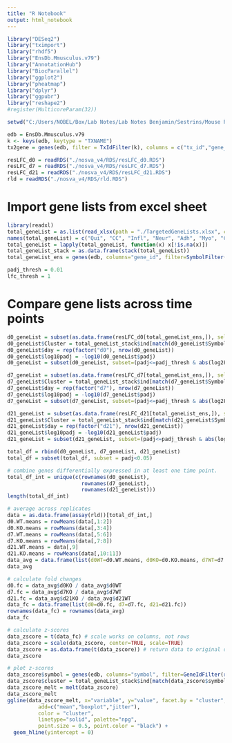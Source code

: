 ```yaml
---
title: "R Notebook"
output: html_notebook
---
```


```r
library("DESeq2")
library("tximport")
library("rhdf5")
library("EnsDb.Mmusculus.v79")
library("AnnotationHub")
library("BiocParallel")
library("ggplot2")
library("pheatmap")
library("dplyr")
library("ggpubr")
library("reshape2")
#register(MulticoreParam(32))
```

```r
setwd("C:/Users/NOBEL/Box/Lab Notes/Lab Notes Benjamin/Sestrins/Mouse RNA-Seq")
```

```r
edb = EnsDb.Mmusculus.v79
k <- keys(edb, keytype = "TXNAME")
tx2gene = genes(edb, filter = TxIdFilter(k), columns = c("tx_id","gene_id"), return.type="data.frame")
```

```r
resLFC_d0 = readRDS("./nosva_v4/RDS/resLFC_d0.RDS")
resLFC_d7 = readRDS("./nosva_v4/RDS/resLFC_d7.RDS")
resLFC_d21 = readRDS("./nosva_v4/RDS/resLFC_d21.RDS")
rld = readRDS("./nosva_v4/RDS/rld.RDS")
```

# Import gene lists from excel sheet
```r
library(readxl)
total_geneList = as.list(read_xlsx(path = "./TargetedGeneLists.xlsx", col_names=TRUE, col_types = "text"))
names(total_geneList) = c("Qui", "CC", "Infl", "Neur", "Adh", "Myo", "Chr", "Wnt", "ROS")
total_geneList = lapply(total_geneList, function(x) x[!is.na(x)])
total_geneList_stack = as.data.frame(stack(total_geneList))
total_geneList_ens = genes(edb, columns="gene_id", filter=SymbolFilter(unlist(total_geneList)), return.type="data.frame")$gene_id
```

```r
padj_thresh = 0.01
lfc_thresh = 1
```

# Compare gene lists across time points
```r
d0_geneList = subset(as.data.frame(resLFC_d0[total_geneList_ens,]), select = c("Symbol", "log2FoldChange", "padj", "lfcSE"))
d0_geneList$Cluster = total_geneList_stack$ind[match(d0_geneList$Symbol, total_geneList_stack$values)]
d0_geneList$day = rep(factor("d0"), nrow(d0_geneList))
d0_geneList$log10padj = -log10(d0_geneList$padj)
d0_geneList = subset(d0_geneList, subset=(padj<=padj_thresh & abs(log2FoldChange)>=lfc_thresh))

d7_geneList = subset(as.data.frame(resLFC_d7[total_geneList_ens,]), select = c("Symbol", "log2FoldChange", "padj", "lfcSE"))
d7_geneList$Cluster = total_geneList_stack$ind[match(d7_geneList$Symbol, total_geneList_stack$values)]
d7_geneList$day = rep(factor("d7"), nrow(d7_geneList))
d7_geneList$log10padj = -log10(d7_geneList$padj)
d7_geneList = subset(d7_geneList, subset=(padj<=padj_thresh & abs(log2FoldChange)>=lfc_thresh))

d21_geneList = subset(as.data.frame(resLFC_d21[total_geneList_ens,]), select = c("Symbol", "log2FoldChange", "padj", "lfcSE"))
d21_geneList$Cluster = total_geneList_stack$ind[match(d21_geneList$Symbol, total_geneList_stack$values)]
d21_geneList$day = rep(factor("d21"), nrow(d21_geneList))
d21_geneList$log10padj = -log10(d21_geneList$padj)
d21_geneList = subset(d21_geneList, subset=(padj<=padj_thresh & abs(log2FoldChange)>=lfc_thresh))

total_df = rbind(d0_geneList, d7_geneList, d21_geneList)
total_df = subset(total_df, subset = padj<0.05)
```

```r
# combine genes differentially expressed in at least one time point.
total_df_int = unique(c(rownames(d0_geneList), 
                        rownames(d7_geneList), 
                        rownames(d21_geneList)))
length(total_df_int)
```

```r
# average across replicates
data = as.data.frame(assay(rld))[total_df_int,]
d0.WT.means = rowMeans(data[,1:2])
d0.KO.means = rowMeans(data[,3:4])
d7.WT.means = rowMeans(data[,5:6])
d7.KO.means = rowMeans(data[,7:8])
d21.WT.means = data[,9]
d21.KO.means = rowMeans(data[,10:11])
data_avg = data.frame(list(d0WT=d0.WT.means, d0KO=d0.KO.means, d7WT=d7.WT.means, d7KO=d7.KO.means, d21WT=d21.WT.means, d21KO=d21.KO.means))
data_avg
```

```r
# calculate fold changes
d0.fc = data_avg$d0KO / data_avg$d0WT
d7.fc = data_avg$d7KO / data_avg$d7WT
d21.fc = data_avg$d21KO / data_avg$d21WT
data_fc = data.frame(list(d0=d0.fc, d7=d7.fc, d21=d21.fc))
rownames(data_fc) = rownames(data_avg)
data_fc
```

```r
# calculate z-scores
data_zscore = t(data_fc) # scale works on columns, not rows
data_zscore = scale(data_zscore, center=TRUE, scale=TRUE)
data_zscore = as.data.frame(t(data_zscore)) # return data to original dimensions
data_zscore
```

```r
# plot z-scores
data_zscore$symbol = genes(edb, columns="symbol", filter=GeneIdFilter(rownames(data_zscore)), return.type="data.frame")$symbol
data_zscore$cluster = total_geneList_stack$ind[match(data_zscore$symbol,total_geneList_stack$values)]
data_zscore_melt = melt(data_zscore)
data_zscore_melt
ggline(data_zscore_melt, x="variable", y="value", facet.by = "cluster",
          add=c("mean","boxplot","jitter"),
          color = "cluster",
          linetype="solid", palette="npg",
          point.size = 0.5, point.color = "black") +
  geom_hline(yintercept = 0)
```

